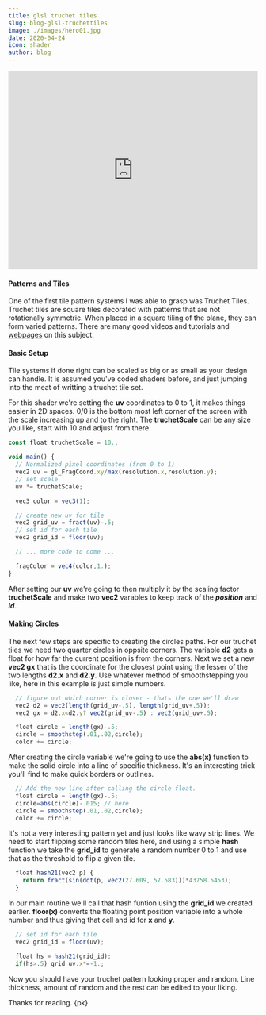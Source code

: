 ```yaml
---
title: glsl truchet tiles
slug: blog-glsl-truchettiles
image: ./images/hero01.jpg
date: 2020-04-24
icon: shader
author: blog
---
```


<iframe height="400" style="width: 100%;" scrolling="no" title="twgl webgl bootstrap 003" src="https://codepen.io/pjkarlik/embed/MWrPPrM/3147c40136987c7168d634e546557ca0?default-tab=result&theme-id=light" frameborder="no" loading="lazy" allowtransparency="true" allowfullscreen="true">
  See the more ny Paul J Karlik (<a href="https://codepen.io/pjkarlik">@pjkarlik</a>)
  on <a href="https://codepen.io">CodePen</a>.
</iframe>

#### Patterns and Tiles
One of the first tile pattern systems I was able to grasp was Truchet Tiles. Truchet tiles are square tiles decorated with patterns 
that are not rotationally symmetric. When placed in a square tiling of the plane, they can form varied patterns. There are many 
good videos and tutorials and [webpages](https://en.wikipedia.org/wiki/Truchet_tiles) on this subject.

#### Basic Setup

Tile systems if done right can be scaled as big or as small as your design can handle. It is assumed you've coded shaders before, 
and just jumping into the meat of writting a truchet tile set. 

For this shader we're setting the **uv** coordinates to 0 to 1, it makes things easier in 2D spaces. 0/0 is the bottom most 
left corner of the screen with the scale increasing up and to the right. The **truchetScale** can be any size you like, 
start with 10 and adjust from there. 

```js
const float truchetScale = 10.;

void main() {
  // Normalized pixel coordinates (from 0 to 1)
  vec2 uv = gl_FragCoord.xy/max(resolution.x,resolution.y);
  // set scale
  uv *= truchetScale;

  vec3 color = vec3(1);

  // create new uv for tile
  vec2 grid_uv = fract(uv)-.5;
  // set id for each tile
  vec2 grid_id = floor(uv);

  // ... more code to come ...

  fragColor = vec4(color,1.);
}

```
After setting our **uv** we're going to then multiply it by the scaling factor **truchetScale** and make two **vec2**
varables to keep track of the ***position*** and ***id***. 

#### Making Circles

The next few steps are specific to creating the circles paths. For our truchet tiles we need two quarter circles in oppsite corners. 
The variable **d2** gets a float for how far the current position is from the corners. Next we set a new **vec2 gx** that is the
coordinate for the closest point using the lesser of the two lengths **d2.x** and **d2.y**. Use whatever method of smoothstepping you 
like, here in this example is just simple numbers.

```js
  // figure out which corner is closer - thats the one we'll draw
  vec2 d2 = vec2(length(grid_uv-.5), length(grid_uv+.5));
  vec2 gx = d2.x<d2.y? vec2(grid_uv-.5) : vec2(grid_uv+.5);

  float circle = length(gx)-.5;
  circle = smoothstep(.01,.02,circle);
  color += circle;
```


After creating the circle variable we're going to use the **abs(x)** function to make the solid circle into a line of specific thickness.
It's an interesting trick you'll find to make quick borders or outlines. 

```js
  // Add the new line after calling the circle float.
  float circle = length(gx)-.5;
  circle=abs(circle)-.015; // here
  circle = smoothstep(.01,.02,circle);
  color += circle;
```

It's not a very interesting pattern yet and just looks like wavy strip lines. We need to start flipping some random tiles here, and using a
simple **hash** function we take the **grid_id** to generate a random number 0 to 1 and use that as the threshold to flip a given tile.

```js
  float hash21(vec2 p) {  
    return fract(sin(dot(p, vec2(27.609, 57.583)))*43758.5453); 
  }
```

In our main routine we'll call that hash funtion using the **grid_id** we created earlier. **floor(x)** converts the floating 
point position variable into a whole number and thus giving that cell and id for **x** and **y**.

```js
  // set id for each tile
  vec2 grid_id = floor(uv);

  float hs = hash21(grid_id);
  if(hs>.5) grid_uv.x*=-1.;
```
Now you should have your truchet pattern looking proper and random. Line thickness, amount of random and the rest can be
edited to your liking.

Thanks for reading.
{pk}
